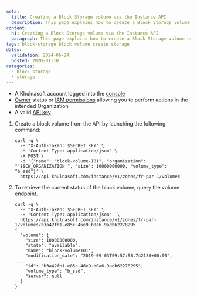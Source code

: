 ```yaml
---
meta:
  title: Creating a Block Storage volume via the Instance API
  description: This page explains how to create a Block Storage volume using the Khulnasoft API.
content:
  h1: Creating a Block Storage volume via the Instance API
  paragraph: This page explains how to create a Block Storage volume using the Khulnasoft API.
tags: block-storage block volume create storage
dates:
  validation: 2024-06-24
  posted: 2020-01-10
categories:
  - block-storage
  - storage
---
```


<Macro id="requirements" />

- A Khulnasoft account logged into the [console](https://console.khulnasoft.com)
- [Owner](/identity-and-access-management/iam/concepts/#owner) status or [IAM permissions](/identity-and-access-management/iam/concepts/#permission) allowing you to perform actions in the intended Organization
- A valid [API key](/identity-and-access-management/iam/how-to/create-api-keys/)


1. Create a block volume from the API by launching the following command:
    ```
    curl -q \
      -H "X-Auth-Token: $SECRET_KEY" \
      -H 'Content-Type: application/json' \
      -X POST \
      -d '{"name": "block-volume-101", "organization": "'$SCW_ORGANIZATION'", "size": 10000000000, "volume_type": "b_ssd"}' \
      https://api.khulnasoft.com/instance/v1/zones/fr-par-1/volumes
    ```
2. To retrieve the current status of the block volume, query the volume endpoint.
    ```
    curl -q \
      -H "X-Auth-Token: $SECRET_KEY" \
      -H 'Content-Type: application/json'  \
      https://api.khulnasoft.com/instance/v1/zones/fr-par-1/volumes/b3a42fb1-e85c-46e9-b0a6-9adb62278295
    {
      "volume": {
        "size": 10000000000,
        "state": "available",
        "name": "block-volume101",
        "modification_date": "2019-09-03T09:57:53.742130+00:00",
    ...
        "id": "b3a42fb1-e85c-46e9-b0a6-9adb62278295",
        "volume_type": "b_ssd",
        "server": null
      }
    }
    ```

